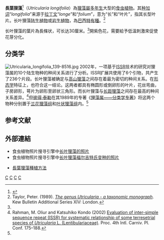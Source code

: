 {{noteTA
|G1=Carnivorous Plant
}}
{{Speciesbox 
| genus = Utricularia
| species = longifolia
| authority = [[乔治·加德纳|Gardner]]
| image = UtriculariaAlpinaFlora.jpg
| image_caption = 長葉狸藻的花
| synonyms = 
*''Utricularia arrojadensis''<br/><small>[[E·M·默尔|Merl]] ex [[Luetzelb.|Luetzelb.]]</small>
*''Utricularia bramadensis''<br/><small>Merl ex Luetzelb.</small>
*''Utricularia forgetiana''<br/><small>[[亨利·弗雷德里克·康拉德·桑德|Sander]]</small>
*''Utricularia jaquatibensis''<br/><small>Merl ex Luetzelb.</small>
*''Utricularia longifolia'' var. ''paludosa''<br/><small>Merl ex Luetzelb.</small>
*''Utricularia rhyterophylla''<br/><small>Sander ex Hogg</small>
}}
'''長葉狸藻'''<ref name="夏">{{cite book | author = 夏洛特 | year = 2007 | title = [[食蟲植物觀賞與栽培圖鑑|食蟲植物觀賞與栽培圖鑑]] | publisher = 商周出版 | isbn = 978-986-124-850-9 | pages=235 }}</ref>（''Utricularia longifolia''）為[[狸藻屬|狸藻屬]][[多年生植物|多年生]]大型的[[食虫植物|食虫植物]]。其[[种加词|种加词]]“''longifolia''”来源于[[拉丁文|拉丁文]]“''longe''”和“''folium''”，意为“长”和“叶片”，指其长型叶片。长叶狸藻[[陆生植物|陆生植物]]或[[岩生植物|岩生植物]]，為[[巴西|巴西]][[特有種|特有種]]。<ref name="Taylor 1989">Taylor, Peter. (1989). ''[[狸藻属——分类学专著|The genus Utricularia - a taxonomic monograph]]''. Kew Bulletin Additional Series XIV: London.</ref>

长叶狸藻的葉片為長條状，可长达30厘米。<ref name="夏" />開紫色花，需要給予低溫刺激來促使花芽分化。

== 分类学 ==
[[File:Utricularia_longifolia_139-8516.jpg|thumb]]
2002年，一项基于[[ISSR|ISSR]]技术的研究对狸藻属的10个陆生物种的种间关系进行了分析。ISSR扩展共使用了6个引物，共产生了236个片段。长叶狸藻被确定与[[高山狸藻|高山狸藻]]{{small|（''U. alpina''）}}之间存在着最为密切的种间关系。在[[形态学|形态学]]特征上，也符合这一结论。这两者都具有椭圆形或倒卵形的叶片，花丝弯曲，子房卵形，萼片为卵形至卵状三角形。而长叶狸藻与[[长距狸藻|长距狸藻]]{{small|（''U. caerulea''）}}之间存在最高的种间关系差异。<ref name=Rahman>Rahman, M. Oliur and Katsuhiko Kondo (2002) [http://www.carnivorousplants.org/cpn/articles/ICPS2002confp175_188.pdf Evaluation of inter-simple sequence repeat (ISSR) for systematic relationship of some terresetrial species of ''Utricularia'' L. (Lentibulariaceae)]. Proc. 4th Intl. Carniv. Pl. Conf. 175–188.</ref>但[[彼得·泰勒_(植物学家)|彼得·泰勒]]在其1989年的专著《[[狸藻属——分类学专著|狸藻属——分类学专著]]》将这两个物种分别置于[[兰花狸藻组|兰花狸藻组]]{{small|（''Orchidioides''）}}和[[叶状狸藻组|叶状狸藻组]]{{small|（''Foliosa''）}}内。<ref name="Taylor 1989" />

{{clade| style=font-size:100%;line-height:80%
|1={{clade
   |1={{clade
       |1={{clade
          |1=[[高山狸藻|高山狸藻]]
          |2='''长叶狸藻'''
          }} 
       |2={{clade
          |1={{clade
             |1={{clade
                |1={{clade
                   |1={{clade
                      |1={{clade
                         |1=[[紫水晶狸藻|紫水晶狸藻]]
                         |2=[[双裂苞狸藻|双裂苞狸藻]]
                         }}
                      |2={{clade
                         |1=[[两裂狸藻|两裂狸藻]]
                         |2=[[洪堡狸藻|洪堡狸藻]]
                         }}
                      }}
                   |2={{clade
                      |1=[[延长狸藻|延长狸藻]]
                      |2=[[湿地狸藻|湿地狸藻]]
                      }}
                   }}
                |2=[[长距狸藻|长距狸藻]]
                }}
             |2=[[三花狸藻|三花狸藻]]
             }}
          }}     
       }}
   }}
}}

== 参考文献 ==
{{Reflist|2}}

== 外部連結 ==
{{refbegin|2}}
* 食虫植物照片搜寻引擎中[http://www.cpphotofinder.com/utricularia-longifolia-624.html 长叶狸藻的照片]
* 食虫植物照片搜寻引擎中[http://www.cpphotofinder.com/utricularia-longifolia-var-forgetiana-2341.html 长叶狸藻福尔吉特氏变种的照片]
* {{en}} [http://gelinaud.free.fr/carni/pagdyn.php?lan=en&navi=inconu&anc=&typ=nor&gen=Utricularia#longifolia  長葉狸藻種植方法]
{{commons-inline|Utricularia longifolia|長葉狸藻}}
{{wikispecies-inline|Utricularia longifolia|長葉狸藻}}
{{refend}}

{{Utricularia}}
{{Taxonbar|from=Q7903095}}

[[Category:南美洲食虫植物|C]]
[[Category:巴西植物|C]]
[[Category:狸藻屬|C]]
[[Category:叶状狸藻组|C]]